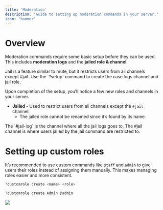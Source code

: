 ---
title: 'Moderation'
description: 'Guide to setting up moderation commands in your server.'
icon: 'hammer'
---


# Overview
Moderation commands require some basic setup before they can be used. This includes **moderation logs** and the **jailed role & channel**.

<Steps>
  <Step title="Creating the case logs & jail role">
    <Info>
    Jail is a feature similar to mute, but it restricts users from all channels except #jail.
    </Info>
    Use the `?setup` command to create the case logs channel and jail role.
  </Step>
</Steps>

Upon completion of the setup, you’ll notice a few new roles and channels in your server.

- **Jailed** - Used to restrict users from all channels except the `#jail` channel.
  - The jailed role cannot be renamed since it’s found by its name.

<Info>
    The `#jail-log` Is the channel where all the jail logs goes to, The #jail channel is where users jailed by the jail command are restricted to.
</Info>


# Setting up custom roles

It’s recommended to use custom commands like `staff` and `admin` to give users their roles instead of assigning them manually. This makes managing roles easier and more consistent.

<CodeGroup>

```javascript Syntax
?customrole create <name> <role>
```

```javascript Example
?customrole create Admin @admin
```

</CodeGroup>

<Frame>
  <img src="/images/cr.png" />
</Frame>

